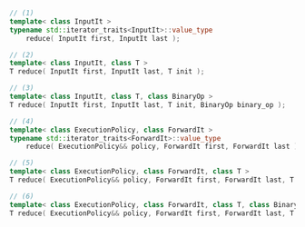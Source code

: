 ```cpp
// (1)
template< class InputIt >
typename std::iterator_traits<InputIt>::value_type
    reduce( InputIt first, InputIt last );

// (2)
template< class InputIt, class T >
T reduce( InputIt first, InputIt last, T init );

// (3)
template< class InputIt, class T, class BinaryOp >
T reduce( InputIt first, InputIt last, T init, BinaryOp binary_op );

// (4)
template< class ExecutionPolicy, class ForwardIt >
typename std::iterator_traits<ForwardIt>::value_type
    reduce( ExecutionPolicy&& policy, ForwardIt first, ForwardIt last );

// (5)
template< class ExecutionPolicy, class ForwardIt, class T >
T reduce( ExecutionPolicy&& policy, ForwardIt first, ForwardIt last, T init );

// (6)
template< class ExecutionPolicy, class ForwardIt, class T, class BinaryOp >
T reduce( ExecutionPolicy&& policy, ForwardIt first, ForwardIt last, T init, BinaryOp binary_op );
```

